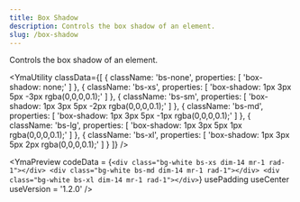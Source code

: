 ```yaml
---
title: Box Shadow
description: Controls the box shadow of an element.
slug: /box-shadow
---
```



Controls the box shadow of an element.

<YmaUtility
  classData={[
    {
      className: 'bs-none',
      properties: [
        'box-shadow: none;'
      ]
    },
    {
      className: 'bs-xs',
      properties: [
        'box-shadow: 1px 3px 5px -3px rgba(0,0,0,0.1);'
      ]
    },
    {
      className: 'bs-sm',
      properties: [
        'box-shadow: 1px 3px 5px -2px rgba(0,0,0,0.1);'
      ]
    },
    {
      className: 'bs-md',
      properties: [
        'box-shadow: 1px 3px 5px -1px rgba(0,0,0,0.1);'
      ]
    },
    {
      className: 'bs-lg',
      properties: [
        'box-shadow: 1px 3px 5px 1px rgba(0,0,0,0.1);'
      ]
    },
    {
      className: 'bs-xl',
      properties: [
        'box-shadow: 1px 3px 5px 2px rgba(0,0,0,0.1);'
      ]
    }
  ]}
/>

<YmaPreview
  codeData = {`<div class="bg-white bs-xs dim-14 mr-1 rad-1"></div>
    <div class="bg-white bs-md dim-14 mr-1 rad-1"></div>
    <div class="bg-white bs-xl dim-14 mr-1 rad-1"></div>`}
  usePadding
  useCenter
  useVersion = '1.2.0'
/>